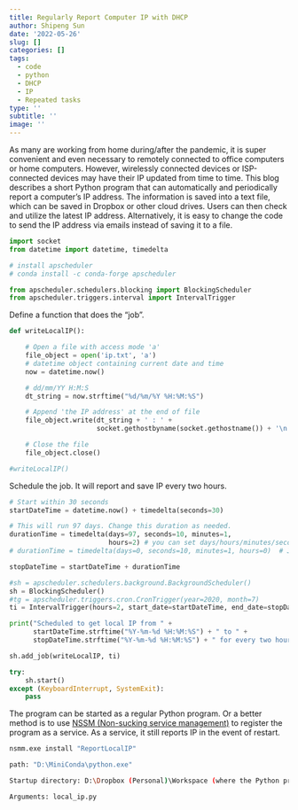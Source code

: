 ```yaml
---
title: Regularly Report Computer IP with DHCP
author: Shipeng Sun
date: '2022-05-26'
slug: []
categories: []
tags:
  - code
  - python
  - DHCP
  - IP
  - Repeated tasks
type: ''
subtitle: ''
image: ''
---
```


As many are working from home during/after the pandemic, it is super convenient and even necessary to remotely connected to office computers or home computers. However, wirelessly connected devices or ISP-connected devices may have their IP updated from time to time. This blog describes a short Python program that can automatically and periodically report a computer's IP address. The information is saved into a text file, which can be saved in Dropbox or other cloud drives. Users can then check and utilize the latest IP address. Alternatively, it is easy to change the code to send the IP address via emails instead of saving it to a file.

```python

import socket
from datetime import datetime, timedelta

# install apscheduler
# conda install -c conda-forge apscheduler

from apscheduler.schedulers.blocking import BlockingScheduler
from apscheduler.triggers.interval import IntervalTrigger

```

Define a function that does the "job".

```python

def writeLocalIP():

    # Open a file with access mode 'a'
    file_object = open('ip.txt', 'a')
    # datetime object containing current date and time
    now = datetime.now()

    # dd/mm/YY H:M:S
    dt_string = now.strftime("%d/%m/%Y %H:%M:%S")

    # Append 'the IP address' at the end of file
    file_object.write(dt_string + ' : ' +
                      socket.gethostbyname(socket.gethostname()) + '\n')

    # Close the file
    file_object.close()

#writeLocalIP()

```

Schedule the job. It will report and save IP every two hours.

```python


# Start within 30 seconds
startDateTime = datetime.now() + timedelta(seconds=30)

# This will run 97 days. Change this duration as needed.
durationTime = timedelta(days=97, seconds=10, minutes=1,
                         hours=2) # you can set days/hours/minutes/seconds
# durationTime = timedelta(days=0, seconds=10, minutes=1, hours=0)  # Just 70 seconds for testing

stopDateTime = startDateTime + durationTime

#sh = apscheduler.schedulers.background.BackgroundScheduler()
sh = BlockingScheduler()
#tg = apscheduler.triggers.cron.CronTrigger(year=2020, month=7)
ti = IntervalTrigger(hours=2, start_date=startDateTime, end_date=stopDateTime)

print("Scheduled to get local IP from " +
      startDateTime.strftime("%Y-%m-%d %H:%M:%S") + " to " +
      stopDateTime.strftime("%Y-%m-%d %H:%M:%S") + " for every two hours.")

sh.add_job(writeLocalIP, ti)

try:
    sh.start()
except (KeyboardInterrupt, SystemExit):
    pass


```

The program can be started as a regular Python program. Or a better method is to use [NSSM (Non-sucking service management)](nsmm.cc) to register the program as a service. As a service, it still reports IP in the event of restart.

```bash

nsmm.exe install "ReportLocalIP"

path: "D:\MiniConda\python.exe"

Startup directory: D:\Dropbox (Personal)\Workspace (where the Python program file is)

Arguments: local_ip.py 

```


[comment]: # Local Folder: "D:\Cloud_Drive\Dropbox (Hunter  College)\Workspace\PythonLand\PySQL\local_ip.py"
